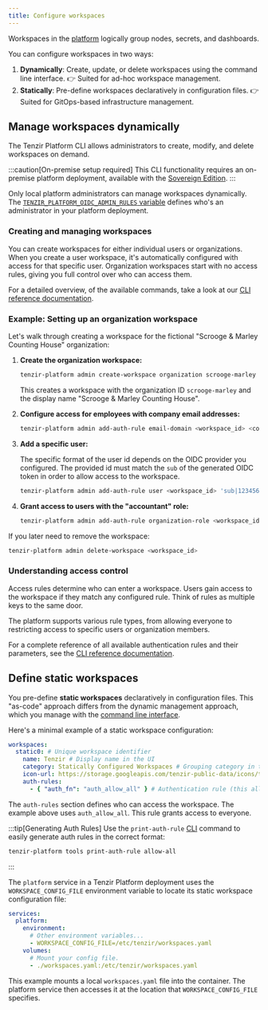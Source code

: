 ```yaml
---
title: Configure workspaces
---
```


Workspaces in the [platform](/explanations/architecture/platform) logically
group nodes, secrets, and dashboards.

You can configure workspaces in two ways:

1. **Dynamically**: Create, update, or delete workspaces using the command
   line interface. 👉 Suited for ad-hoc workspace management.
2. **Statically**: Pre-define workspaces declaratively in configuration
   files. 👉 Suited for GitOps-based infrastructure management.

## Manage workspaces dynamically

The Tenzir Platform CLI allows administrators to create, modify, and delete
workspaces on demand.

:::caution[On-premise setup required]
This CLI functionality requires an on-premise platform deployment, available
with the [Sovereign Edition](https://tenzir.com/pricing).
:::

Only local platform administrators can manage workspaces dynamically. The
[`TENZIR_PLATFORM_OIDC_ADMIN_RULES` variable](/guides/platform-setup/configure-identity-provider)
defines who's an administrator in your platform deployment.

### Creating and managing workspaces

You can create workspaces for either individual users or organizations. When
you create a user workspace, it's automatically configured with access for that
specific user. Organization workspaces start with no access rules, giving you
full control over who can access them.

For a detailed overview, of the available commands, take a look at our
[CLI reference documentation](/reference/platform/command-line-interface).

### Example: Setting up an organization workspace

Let's walk through creating a workspace for the fictional "Scrooge & Marley Counting House" organization:

1. **Create the organization workspace:**

   ```bash
   tenzir-platform admin create-workspace organization scrooge-marley --name "Scrooge & Marley Counting House"
   ```

   This creates a workspace with the organization ID `scrooge-marley` and the display name "Scrooge & Marley Counting House".

2. **Configure access for employees with company email addresses:**

   ```bash
   tenzir-platform admin add-auth-rule email-domain <workspace_id> <connection> '@scroogemarley.com'
   ```

3. **Add a specific user:**

   The specific format of the user id depends on the OIDC provider you configured.
   The provided id must match the `sub` of the generated OIDC token in order
   to allow access to the workspace.

   ```bash
   tenzir-platform admin add-auth-rule user <workspace_id> 'sub|12345678901'
   ```

4. **Grant access to users with the "accountant" role:**

   ```bash
   tenzir-platform admin add-auth-rule organization-role <workspace_id> <connection> roles accountant organization scrooge-marley
   ```

If you later need to remove the workspace:

```bash
tenzir-platform admin delete-workspace <workspace_id>
```

### Understanding access control

Access rules determine who can enter a workspace. Users gain access to the
workspace if they match any configured rule. Think of rules as multiple keys to
the same door.

The platform supports various rule types, from allowing everyone to restricting
access to specific users or organization members.

For a complete reference of all available authentication rules and their parameters,
see the [CLI reference documentation](/reference/platform/command-line-interface#configure-access-rules).

## Define static workspaces

You pre-define **static workspaces** declaratively in configuration files. This
"as-code" approach differs from the dynamic management approach, which you
manage with the [command line
interface](/reference/platform/command-line-interface).

Here's a minimal example of a static workspace configuration:

```yaml title="workspaces.yaml"
workspaces:
  static0: # Unique workspace identifier
    name: Tenzir # Display name in the UI
    category: Statically Configured Workspaces # Grouping category in the UI
    icon-url: https://storage.googleapis.com/tenzir-public-data/icons/tenzir-logo-square.svg
    auth-rules:
      - { "auth_fn": "auth_allow_all" } # Authentication rule (this allows everyone)
```

The `auth-rules` section defines who can access the workspace. The example above
uses `auth_allow_all`. This rule grants access to everyone.

:::tip[Generating Auth Rules] Use the `print-auth-rule`
[CLI](/reference/platform/command-line-interface) command to easily generate
auth rules in the correct format:

```bash
tenzir-platform tools print-auth-rule allow-all
```

:::

The `platform` service in a Tenzir Platform deployment uses the
`WORKSPACE_CONFIG_FILE` environment variable to locate its static workspace
configuration file:

```yaml title="docker-compose.yaml"
services:
  platform:
    environment:
      # Other environment variables...
      - WORKSPACE_CONFIG_FILE=/etc/tenzir/workspaces.yaml
    volumes:
      # Mount your config file.
      - ./workspaces.yaml:/etc/tenzir/workspaces.yaml
```

This example mounts a local `workspaces.yaml` file into the container. The
platform service then accesses it at the location that
`WORKSPACE_CONFIG_FILE` specifies.
